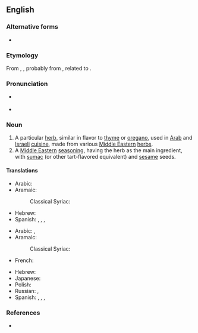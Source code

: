 {{also|za'atar}}
==English==
{{wikipedia}}

===Alternative forms===
* {{alter|en|za'atar}}

===Etymology===
From {{bor|en|ar|زَعْتَر}}, {{m|ar|صَعْتَر||wild thyme; condiment made from this herb}}, probably from {{der|en|syc|ܨܬܪܐ|tr=ṣāṯrā}}, related to {{cog|he|צַתְרָה|tr=ṣátrā}}.

===Pronunciation===
* {{a|UK}} {{IPA|en|/ˈzɑːtɑː/}}
* {{a|US}} {{IPA|en|/ˈzɑtɑɹ/}}

===Noun===
{{en-noun|-}}

# A particular [[herb]], similar in flavor to [[thyme]] or [[oregano]], used in [[Arab]] and [[Israeli]] [[cuisine]], made from various [[Middle Eastern]] [[herb]]s.
# A [[Middle Eastern]] [[seasoning]], having the herb as the main ingredient, with [[sumac]] (or other tart-flavored equivalent) and [[sesame]] seeds.

====Translations====
{{trans-top|herb}}
* Arabic: {{t|ar|زَعْتَر نَابْلُسِيّ|m}}
* Aramaic: {{t-needed|arc}}
*: Classical Syriac: {{t|syc|ܨܬܪܐ|m|tr=ṣāṯrā}}
{{trans-mid}}
* Hebrew: {{t+|he|זַעְתַּר|m|tr=zá'tar}}
* Spanish: {{t|es|za'atar|m}}, {{t|es|zaatar|m}}, {{t|es|zatar|m}}, {{t|es|zahatar|m}}
{{trans-bottom}}

{{trans-top|seasoning}}
* Arabic: {{t|ar|خُلْطَة زَعْتَر نَابْلُسِيّ|f}}, {{t|ar|زَعْتَر نَابْلُسِيّ|m}}
* Aramaic: {{t-needed|arc}}
*: Classical Syriac: {{t|syc|ܨܬܪܐ|m|tr=ṣāṯrā}}
* French: {{t+|fr|zaatar|m}}
{{trans-mid}}
* Hebrew: {{t-needed|he}}
* Japanese: {{t|ja|ザータル|tr=zātaru}}
* Polish: {{t+|pl|zatar|m}}
* Russian: {{t+|ru|за́атар|m}}, {{t+|ru|за́тар|m}}
* Spanish: {{t|es|za'atar|m}}, {{t|es|zaatar|m}}, {{t|es|zatar|m}}, {{t|es|zahatar|m}}
{{trans-bottom}}

===References===
* {{R:Lexico}}

{{topics|en|Herbs|Mint family plants|Seasonings}}